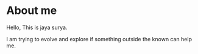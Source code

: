 # About me

Hello, This is jaya surya.

I am trying to evolve and explore if something outside the known can help me.